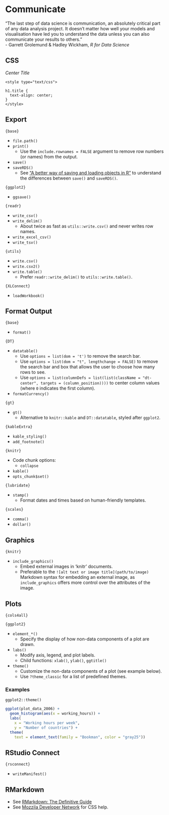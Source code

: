 # Communicate

"The last step of data science is communication, an absolutely critical part of any data analysis project. It doesn't matter how well your models and visualisation have led you to understand the data unless you can also communicate your results to others."  
- Garrett Grolemund & Hadley Wickham, *R for Data Science*

## CSS

*Center Title*

```
<style type="text/css">

h1.title {
  text-align: center;
}
</style>
```

## Export

`{base}`

- `file.path()`
- `print()`
  - Use the `include.rownames = FALSE` argument to remove row numbers (or names) from the output.
- `save()`
- `saveRDS()`
  - See ["A better way of saving and loading objects in R"](https://www.fromthebottomoftheheap.net/2012/04/01/saving-and-loading-r-objects/) to understand the differences between `save()` and `saveRDS()`.

`{ggplot2}`

- `ggsave()`

`{readr}`

- `write_csv()`
- `write_delim()`
  - About twice as fast as `utils::write.csv()` and never writes row names.
- `write_excel_csv()`
- `write_tsv()`

`{utils}`

- `write.csv()`
- `write.csv2()`
- `write.table()`
  - Prefer `readr::write_delim()` to `utils::write.table()`.

`{XLConnect}`

- `loadWorkbook()`

## Format Output

`{base}`

- `format()`

`{DT}`

- `datatable()`
  - Use `options = list(dom = 't')` to remove the search bar.
  - Use `options = list(dom = "t", lengthchange = FALSE)` to remove the search bar and box that allows the user to choose how many rows to see.
  - Use `options = list(columnDefs = list(list(className = "dt-center", targets = (column_position))))` to center column values (where `0` indicates the first column).
- `formatCurrency()`

`{gt}`

- `gt()`
  - Alternative to `knitr::kable` and `DT::datatable`, styled after `ggplot2`.

`{kableExtra}`

- `kable_styling()`
- `add_footnote()`

`{knitr}`

- Code chunk options:
   - `collapse`
- `kable()`
- `opts_chunk$set()`

`{lubridate}`

- `stamp()`
  - Format dates and times based on human-friendly templates.

`{scales}`

- `comma()`
- `dollar()`

## Graphics

`{knitr}`

- `include_graphics()`
  - Embed external images in 'knitr' documents.
  - Preferable to the `![alt text or image title](path/to/image)` Markdown syntax for embedding an external image, as `include_graphics` offers more control over the attributes of the image.

## Plots

`{cols4all}`



`{ggplot2}`

- `element_*()`
  - Specify the display of how non-data components of a plot are drawn.
- `labs()`
  - Modify axis, legend, and plot labels.
  - Child functions: `xlab()`, `ylab()`, `ggtitle()`
- `theme()`
  - Customize the non-data components of a plot (see example below).
  - Use `?theme_classic` for a list of predefined themes.

### Examples

`ggplot2::theme()`

```r
ggplot(plot_data_2006) +
  geom_histogram(aes(x = working_hours)) +
  labs(
    x = "Working hours per week",
    y = "Number of countries") +
  theme(
    text = element_text(family = "Bookman", color = "gray25"))
```
    
## RStudio Connect

`{rsconnect}`

- `writeManifest()`

## RMarkdown

- See [RMarkdown: The Definitive Guide](https://bookdown.org/yihui/rmarkdown/)
- See [Mozzila Developer Network](https://developer.mozilla.org/en-US/docs/Web/CSS/CSS_Selectors) for CSS help.

